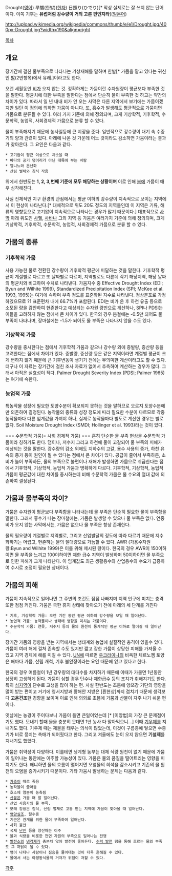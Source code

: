 Drought([[영어]])
旱魃(한발)([[한자]])
日照り(ひでり)[* 막상 실제로는 잘 쓰지 않는 단어이다. 이쪽 기후는 '''유럽처럼 강수량이 거의 고른 편인지라''']([[일본어]])

http://upload.wikimedia.org/wikipedia/commons/thumb/e/e1/Drought.jpg/400px-Drought.jpg?width=190&align=right

[[목차]]
== 개요 ==
장기간에 걸친 물부족으로 나타나는 기상재해를 말하며 한발[* 가뭄을 맡고 있다는 귀신인 [[발]](2번항목)에서 유래.]이라고도 한다.

오랜 세월동안 [[비]]가 오지 않는 것. 정확하게는 가뭄이란 수자원량이 평균보다 부족한 것을 말한다. 평균치에 대한 부족을 말한다는 점에서 단순히 물이 부족한 것 하고는 약간의 차이가 있다. 따라서 일 년 내내 비가 안 오는 사막은 다른 지역에서 보기에는 가뭄이겠지만 일단 이 정의에 의하면 가뭄이 아니다. 또, 홍수가 발생해도 평균적으로 가뭄이면 가뭄으로 분류될 수 있다. 여러 가지 기준에 의해 정의되며, 크게 기상학적, 기후학적, 수문학적, 농업적, 사회경제적 가뭄으로 분류 할 수 있다.

물이 부족해지기 때문에 농사일등에 큰 지장을 준다. 일반적으로 강수량이 대기 속 수증기의 양과 관련이 있다. 아래에 나온 것 가운데 어느 것이라도 감소하면 가뭄이라는 결과가 찾아온다. 그 요인은 다음과 같다.

 * 고기압이 평균 이상으로 치솟을 때
 * 바다의 공기 덩어리가 아닌 대륙에 부는 바람
 * 엘니뇨와 온난화
 * 산림 벌채와 침식 작용

위에서 한반도는 '''1, 2, 3,번째 기준에 모두 해당하는 상황이며''' 이로 인해 [[봄]]에 가뭄이 매우 심각해진다.

사실 전체적인 지구 환경의 관점에서는 평균 이하의 강수량이 지속적으로 보이는 지역에서 이 현상이 나타난다.[* 대체적으로 위도 20도 정도의 지역들인데 이 지역은 기류, 해류의 영향등으로 고기압이 지속적으로 나타나는 경우가 많기 때문이다.] 대표적으로 [[사막]] 아래 위도인 [[사헬]], [[사바나]] 그외 지역 등 가뭄은 여러가지 기준에 의해 정의되며, 크게 기상학적, 기후학적, 수문학적, 농업적, 사회경제적 가뭄으로 분류 할 수 있다.

== 가뭄의 종류 ==
=== 기후학적 가뭄 ===
사용 가능한 물로 전환된 강수량이 기후학적 평균에 미달하는 것을 말한다. 기후학적 평균이 계절별로 다르고 또 날짜별로 다르며, 지역별로도 다른데 각기 해당지역, 해당 날짜의 평균치와 비교하여 수치로 나타낸다. 가뭄지수 중 Effective Drought Index (EDI; Byun and Wilhite 1999), Standardized Precipitation Index (SPI; McKee et al. 1993, 1995)는 여기에 속하며 부족 정도를 표준화된 지수로 나타낸다. 정상분포로 가정하였으므로 ?1 표준편차 내에 66.7%가 포함된다. EDI는 비가 온 후 하천 유출 등으로 소모된 량을 감안하여 현존한다고 예상되는 수자원 량만으로 계산하나, SPI나 PDSI는 이들을 고려하지 않는 점에서 큰 차이가 있다. 한국의 경우 봄철에는 -0.5만 되어도 물 부족이 나타나며, 장마철에는 -1.5가 되어도 물 부족은 나타나지 않을 수도 있다.

=== 기상학적 가뭄 ===
강수량을 중시한다는 점에서 기후학적 가뭄과 같으나 강수량 외에 증발량, 증산량 등을 고려한다는 점에서 차이가 있다. 증발량, 증산량 등은 같은 지역이라면 계절별 평균이 크게 변하지 않기 때문에 큰 기후변동이 생기기 전에는 무의미한 계산이라고도 할 수 있다. 더구나 이 자료는 장기간에 걸친 조사 자료가 없어서 추측하여 계산하는 경우가 많다. 그래서 아직은 실효성이 적다. Palmer Drought Severity Index (PDSI; Palmer 1965)는 여기에 속한다.

=== 농업적 가뭄 ===
특농작물 성장에 필요한 토양수분이 확보되지 못하는 것을 말하므로 오로지 토양수분에만 의존하여 결정된다. 농작물의 종류와 성장 정도에 따라 필요한 수분이 다르므로 각종 농작물마다 다른 임계값을 가져야 하나, 실제로 농작물마다 별도로 계산한 경우는 별로 없다. Soil Moisture Drought Index (SMDI; Hollinger et al. 1993)라는 것이 있다.

=== 수문학적 가뭄(= 사회 경제적 가뭄) ===
흔히 단순한 물 부족 현상을 수문학적 가뭄이라 칭하기도 한다. 댐이나, 저수지 그리고 하천에 물이 고갈되어 물 부족의 피해가 예상되는 것을 말한다. 강수량의 감소 외에도 지하수의 고갈, 용수 사용의 증가, 하천 유속의 증가 등이 원인이 될 수 있다는 점에서 큰 차이가 있다. 공급이 줄어서 부족하든, 소비가 늘어 부족하든, 물의 부족으로 불편이나 재해가 발생하면 가뭄으로 취급한다는 점에서 기후학적, 기상학적, 농업적 가뭄과 명확하게 다르다. 기후학적, 기상학적, 농업적 가뭄이 평균값에 대한 차이를 중시하는데 비해 수문학적 가뭄은 물 수요의 절대 값에 의존하여 결정된다.


== 가뭄과 물부족의 차이? ==
가뭄은 수자원이 평균보다 부족함을 나타내는데 물 부족은 단순히 필요한 물이 부족함을 말한다. 그래서 홍수가 나는 장마철에는, 가뭄은 발생할 수 있으나 물 부족은 없다. 연중 비가 오지 않는 사막에서는, 가뭄은 없으나 물 부족은 항상 존재한다. 

물의 필요량이 계절별로 지역별로, 그리고 산업발달의 정도에 따라 다르기 때문에 지수화하기는 어렵고, 현존하는 물의 절대량으로 가늠할 수 있다. AWR (가용수자원 량:Byun and Wilhite 1999)은 이를 위해 제시된 량이다. 한국의 경우 AWR이 150이하이면 물 부족을 느끼고 100이하이면 제한 급수 지역이 발생하며 50이하이면 물 부족으로 인한 피해가 크게 나타난다. 이 임계값도 최근 생활용수와 산업용수의 수요가 급증하여 수시로 조정이 필요한 상태이다.

== 가뭄의 피해 ==
가뭄이 지속적으로 일어나면 그 주변의 조건도 점점 나빠지며 지역 인구에 미치는 충격 또한 점점 커진다. 가뭄은 극한 휴지 상태에 찾아오기 전에 아래의 세 단계를 거친다

 * 기후, 기상학적 가뭄: 오랜 기간 동안 평균 이하의 강수량을 보일 때 일어난다.
 * 농업적 가뭄: 농작물이나 생태에 영향을 미치는 가뭄이다.
 * 수문학적 가뭄: 연못, 저수지 등의 물의 원천이 통계적인 평균 이하로 떨어질 때 일어난다.

장기간 가뭄의 영향을 받는 지역에서는 생태계와 농업에 실질적인 충격이 있을수 있다. 가뭄이 여러 해에 걸쳐 존속할 수도 있지만 짧고 강한 가뭄이 상당한 피해를 가져올 수 있고 지역 경제에 해를 미칠 수 있다. [[UN]]에 따르면 [[우크라이나]]의 비옥한 체르노젬 토양은 해마다 가뭄, 산림 개척, 기후 불안정이라는 요인 때문에 잃고 있다고 한다.

한국의 경우 여름철이 1년 강우량의 대다수를 차지하기 때문에 이때가 가물면 1년동안 상당히 고생하게 된다. 가뭄이 심할 경우 단수나 제한급수 등의 조치가 취해지기도 한다. 특히 [[섬]]지역이 단수로 고생을 많이 하는 편. 사실 한반도는 초봄에 양쯔강 기단의 영향을 많이 받는 편이고 거기에 영서지방과 황해안 지방은 [푄현상]까지 겹치기 때문에 생각보다 '''고온건조'''한 경향을 보이며 이로 인해 의외로 초봄에 가뭄과 산불이 자주 나기 쉬운 편이다.

옛날에는 농경이 주이다보니 가뭄이 들면 큰일이었는데 [* [이앙법]의 가장 큰 문제점이기도 했다. 모내기 할때 물을 충분히 못대면 1년 농사 다 말아먹으니...] 이때 [[기우제]]를 지내기도 했다. 기우제 때는 제물을 태우는 의식이 많았는데, 이것이 구름층에 닿으면 수증기가 비로 뭉치는 촉매가 되어줬다고 한다. 그리고 겨울에도 눈이 오지 않으면 '''기설제'''를 지내기도 했었다.

가뭄은 취약성이 다양하다. 이를테면 생계형 농부는 대체 식량 원천이 없기 때문에 가뭄이 일어나는 동안에는 이주할 가능성이 있다. 가뭄은 물의 품질을 떨어트리는 영향을 미치기도 한다. 왜냐하면 물의 흐름이 떨어지면 오염물의 희석을 감소시키고 기존의 물 원천의 오염을 증가시키기 때문이다. 기타 가뭄시 발생하는 문제는 다음과 같다.

 * [[가축]]이 떼로 죽음
 * 농작물이 줄어듬
 * 호소에 염분이 농축됨
 * [[산불]]은 가뭄 때 잘 일어난다.
 * 산업 사용자의 물 부족.
 * 모래 강풍은 침식, 산림 벌채로 고통 받는 지역에 가뭄이 찾아올 때 일어난다.
 * [[영양실조]], 탈수증
 * 기근은 관개를 위한 물이 부족하여 일어난다.
 * 사회 불안
 * 국제 [[난민]] 등을 양산하는 이주
 * 물과 식량을 비롯한 천연 자원의 부족으로 일어나는 전쟁
 * [[발전소]]의 [[냉각제]]가 충분치 않아 발전이 줄어든다. [[수력 발전]] 댐을 통해 흐르는 물의 부족도 그 까닭이 될 수 있다.
 * 뱀이 나타나 사람이나 짐승을 물어대는 것이 더욱 흔해질 수 있다.
 * 물에서 사는 야생동식물의 거처가 위험이 처할 수 있다.

[[각주]]
